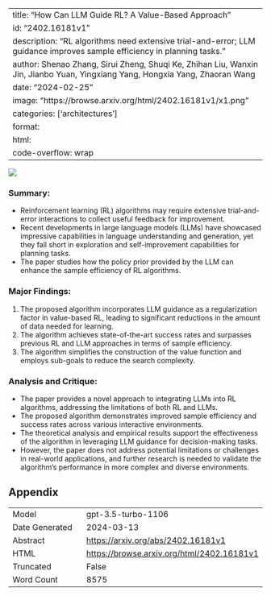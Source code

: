 
---
title: "How Can LLM Guide RL? A Value-Based Approach"
id: "2402.16181v1"
description: "RL algorithms need extensive trial-and-error; LLM guidance improves sample efficiency in planning tasks."
author: Shenao Zhang, Sirui Zheng, Shuqi Ke, Zhihan Liu, Wanxin Jin, Jianbo Yuan, Yingxiang Yang, Hongxia Yang, Zhaoran Wang
date: "2024-02-25"
image: "https://browse.arxiv.org/html/2402.16181v1/x1.png"
categories: ['architectures']
format:
  html:
    code-overflow: wrap
---

![](https://browse.arxiv.org/html/2402.16181v1/x1.png)

### **Summary:**
- Reinforcement learning (RL) algorithms may require extensive trial-and-error interactions to collect useful feedback for improvement.
- Recent developments in large language models (LLMs) have showcased impressive capabilities in language understanding and generation, yet they fall short in exploration and self-improvement capabilities for planning tasks.
- The paper studies how the policy prior provided by the LLM can enhance the sample efficiency of RL algorithms.

### **Major Findings:**
1. The proposed algorithm incorporates LLM guidance as a regularization factor in value-based RL, leading to significant reductions in the amount of data needed for learning.
2. The algorithm achieves state-of-the-art success rates and surpasses previous RL and LLM approaches in terms of sample efficiency.
3. The algorithm simplifies the construction of the value function and employs sub-goals to reduce the search complexity.

### **Analysis and Critique:**
- The paper provides a novel approach to integrating LLMs into RL algorithms, addressing the limitations of both RL and LLMs.
- The proposed algorithm demonstrates improved sample efficiency and success rates across various interactive environments.
- The theoretical analysis and empirical results support the effectiveness of the algorithm in leveraging LLM guidance for decision-making tasks.
- However, the paper does not address potential limitations or challenges in real-world applications, and further research is needed to validate the algorithm's performance in more complex and diverse environments.

## Appendix

|          |          |
|----------|----------|
| Model     | gpt-3.5-turbo-1106       |
| Date Generated     | 2024-03-13       |
| Abstract | [https://arxiv.org/abs/2402.16181v1](https://arxiv.org/abs/2402.16181v1)        |
| HTML     | [https://browse.arxiv.org/html/2402.16181v1](https://browse.arxiv.org/html/2402.16181v1)       |
| Truncated       | False       |
| Word Count       | 8575       |